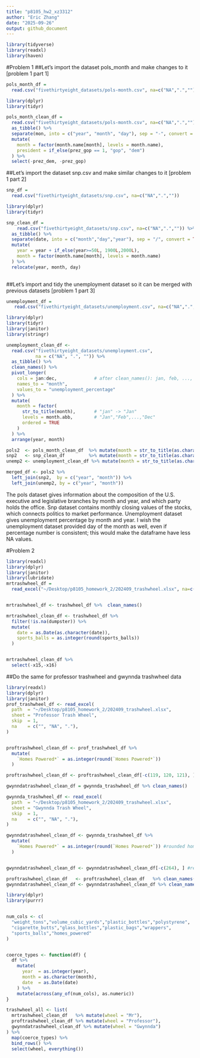 ```yaml
---
title: "p8105_hw2_xz3312"
author: "Eric Zhang"
date: "2025-09-26"
output: github_document
---
```


```r
library(tidyverse)
library(readxl)
library(haven)
```
#Problem 1
##Let's import the dataset pols_month and make changes to it [problem 1 part 1]
```r
pols_month_df = 
  read.csv("fivethirtyeight_datasets/pols-month.csv", na=c("NA",".",""))

library(dplyr)
library(tidyr)

pols_month_clean_df = 
  read.csv("fivethirtyeight_datasets/pols-month.csv", na=c("NA",".","")) %>% 
  as_tibble() %>% 
  separate(mon, into = c("year", "month", "day"), sep = "-", convert = TRUE) %>% 
  mutate(
    month = factor(month.name[month], levels = month.name),
    president = if_else(prez_gop == 1, "gop", "dem")
  ) %>% 
  select(-prez_dem, -prez_gop)
```

##Let's import the dataset snp.csv and make similar changes to it [problem 1 part 2]
```r
snp_df =
  read.csv("fivethirtyeight_datasets/snp.csv", na=c("NA",".",""))

library(dplyr)
library(tidyr)

snp_clean_df =
    read.csv("fivethirtyeight_datasets/snp.csv", na=c("NA",".","")) %>%
  as_tibble() %>% 
  separate(date, into = c("month","day","year"), sep = "/", convert = TRUE) %>% 
  mutate(
    year = year + if_else(year>=50L, 1900L,2000L),
    month = factor(month.name[month], levels = month.name)
  ) %>% 
  relocate(year, month, day)
      
```

##Let's import and tidy the unemployment dataset so it can be merged with previous datasets [problem 1 part 3]
```r
unemployment_df =
   read.csv("fivethirtyeight_datasets/unemployment.csv", na=c("NA",".",""))

library(dplyr)
library(tidyr)
library(janitor)
library(stringr)

unemployment_clean_df <-
  read.csv("fivethirtyeight_datasets/unemployment.csv",
           na = c("NA", ".", "")) %>%
  as_tibble() %>%
  clean_names() %>%
  pivot_longer(
    cols = jan:dec,              # after clean_names(): jan, feb, ..., dec
    names_to = "month",
    values_to = "unemployment_percentage"
  ) %>%
  mutate(
    month = factor(
      str_to_title(month),       # "jan" -> "Jan"
      levels = month.abb,        # "Jan","Feb",...,"Dec"
      ordered = TRUE
    )
  ) %>%
  arrange(year, month)

pols2  <- pols_month_clean_df  %>% mutate(month = str_to_title(as.character(month)))
snp2   <- snp_clean_df         %>% mutate(month = str_to_title(as.character(month)))
unemp2 <- unemployment_clean_df %>% mutate(month = str_to_title(as.character(month)))

merged_df <- pols2 %>%
  left_join(snp2,  by = c("year", "month")) %>%
  left_join(unemp2, by = c("year", "month"))

```
The pols dataset gives information about the composition of the U.S. executive and legislative branches by month and year, and which party holds the office. Snp dataset contains monthly closing values of the stocks, which connects politics to market performance. Unemployment dataset gives unemployment percentage by month and year. I wish the unemployment dataset provided day of the month as well, even if percentage number is consistent; this would make the dataframe have less NA values.

#Problem 2
```r
library(readxl)
library(dplyr)
library(janitor)
library(lubridate)
mrtrashwheel_df = 
  read_excel("~/Desktop/p8105_homework_2/202409_trashwheel.xlsx", na=c("NA",".",""))


mrtrashwheel_df <- trashwheel_df %>%  clean_names()

mrtrashwheel_clean_df <- trashwheel_df %>% 
  filter(!is.na(dumpster)) %>% 
  mutate(
    date = as.Date(as.character(date)),
    sports_balls = as.integer(round(sports_balls))
  )


mrtrashwheel_clean_df %>% 
  select(-x15,-x16)

```
##Do the same for professor trashwheel and gwynnda trashwheel data
```r
library(readxl)
library(dplyr)
library(janitor)
prof_trashwheel_df <- read_excel(
  path  = "~/Desktop/p8105_homework_2/202409_trashwheel.xlsx",
  sheet = "Professor Trash Wheel",   
  skip  = 1,                         
  na    = c("", "NA", "."),
) 


proftrashwheel_clean_df <- prof_trashwheel_df %>%
  mutate(
    `Homes Powered*` = as.integer(round(`Homes Powered*`)) 
  )

proftrashwheel_clean_df <- proftrashwheel_clean_df[-c(119, 120, 121), ] #I noticed row 119 to 121 had mostly NA values, so I removed them

gwynndatrashwheel_clean_df = gwynnda_trashwheel_df %>% clean_names()

gwynnda_trashwheel_df <- read_excel(
  path  = "~/Desktop/p8105_homework_2/202409_trashwheel.xlsx",
  sheet = "Gwynnda Trash Wheel",   
  skip  = 1,                         
  na    = c("", "NA", "."),
) 

gwynndatrashwheel_clean_df <- gwynnda_trashwheel_df %>% 
  mutate(
    `Homes Powered*` = as.integer(round(`Homes Powered*`)) #rounded home powered to integer
  )


gwynndatrashwheel_clean_df <- gwynndatrashwheel_clean_df[-c(264), ] #removed row 264 which is NA

proftrashwheel_clean_df   <- proftrashwheel_clean_df   %>% clean_names()
gwynndatrashwheel_clean_df <- gwynndatrashwheel_clean_df %>% clean_names() #make column names all non-capitalized in order to combine them

library(dplyr)
library(purrr)


num_cols <- c(
  "weight_tons","volume_cubic_yards","plastic_bottles","polystyrene",
  "cigarette_butts","glass_bottles","plastic_bags","wrappers",
  "sports_balls","homes_powered"
)


coerce_types <- function(df) {
  df %>%
    mutate(
      year  = as.integer(year),
      month = as.character(month),
      date  = as.Date(date)
    ) %>%
    mutate(across(any_of(num_cols), as.numeric))
}

trashwheel_all <- list(
  mrtrashwheel_clean_df   %>% mutate(wheel = "Mr"),
  proftrashwheel_clean_df %>% mutate(wheel = "Professor"),
  gwynndatrashwheel_clean_df %>% mutate(wheel = "Gwynnda")
) %>%
  map(coerce_types) %>%
  bind_rows() %>%
  select(wheel, everything())


```